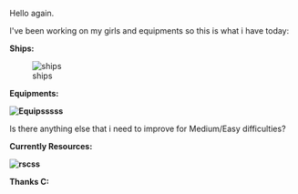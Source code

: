 Hello again.

I've been working on my girls and equipments so this is what i have today:

'''Ships:'''

[[File:Shipgirlssss.jpg|thumb|left|ships]]















'''Equipments:'''

'''[[File:Dfgd.jpg|thumb|left|Equipsssss]]'''













Is there anything else that i need to improve for Medium/Easy difficulties?

'''Currently Resources: '''

'''[[File:Asdsd.jpg|thumb|left|rscss]]'''







'''Thanks C:'''<ac_metadata title="Am i okay for Medium/Easy?"> </ac_metadata>